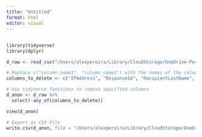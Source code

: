```yaml
---
title: "Untitled"
format: html
editor: visual
---
```


## 

```r

library(tidyverse)
library(dplyr)

d_raw <- read_csv("/Users/alexpereira/Library/CloudStorage/OneDrive-Personal/Academics/Stanford/Courses/Fall_2023/PSYCH_251/Paxton (2012) Rescue_December 5, 2023_20.48.csv")

# Replace c("column_name1", "column_name2") with the names of the columns you want to delete
columns_to_delete <- c("IPAddress", "ResponseId", "RecipientLastName", "RecipientFirstName", "RecipientEmail", "ExternalReference", "LocationLatitude", "LocationLongitude", "DistributionChannel", "Q_RecaptchaScore", "PROLIFIC_PID", "STUDY_ID", "SESSION_ID")

# Use tidyverse functions to remove specified columns
d_anon <- d_raw %>%
  select(-any_of(columns_to_delete))

view(d_anon)

# Export as CSV File
write.csv(d_anon, file = "/Users/alexpereira/Library/CloudStorage/OneDrive-Personal/Academics/Stanford/Courses/Fall_2023/PSYCH_251/paxton2012_rescue/data/rescue_data_anon.csv", row.names = FALSE)


```
